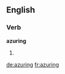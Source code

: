 ==English==

===Verb===
'''azuring'''

# {{present participle of|[[azure]]}}

[[de:azuring]]
[[fr:azuring]]